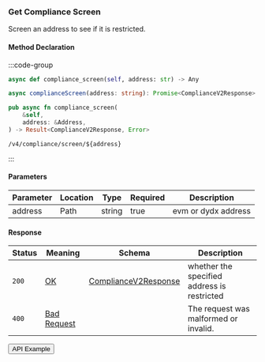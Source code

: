 
### Get Compliance Screen

Screen an address to see if it is restricted.

#### Method Declaration

:::code-group

```python [Python]
async def compliance_screen(self, address: str) -> Any
```


```typescript [TypeScript]
async complianceScreen(address: string): Promise<ComplianceV2Response>
```

```rust [Rust]
pub async fn compliance_screen(
    &self,
    address: &Address,
) -> Result<ComplianceV2Response, Error>
```

```url
/v4/compliance/screen/${address}
```

:::

#### Parameters

| Parameter | Location | Type   | Required | Description         |
| --------- | -------- | ------ | -------- | ------------------- |
| address   | Path     | string | true     | evm or dydx address |

#### Response

| Status | Meaning       | Schema                 | Description                                 |
| ------ | ------------- | ---------------------- | ------------------------------------------- |
| `200`  | [OK]          | [ComplianceV2Response] | whether the specified address is restricted |
| `400`  | [Bad Request] |                        | The request was malformed or invalid.       |

<Button href="https://indexer.v4testnet.dydx.exchange/v4/compliance/screen/dydx14zzueazeh0hj67cghhf9jypslcf9sh2n5k6art">
  API Example
</Button>

[OK]: /types/ok
[ComplianceV2Response]: /types/compliance_v2_response
[Bad Request]: /types/bad-request
